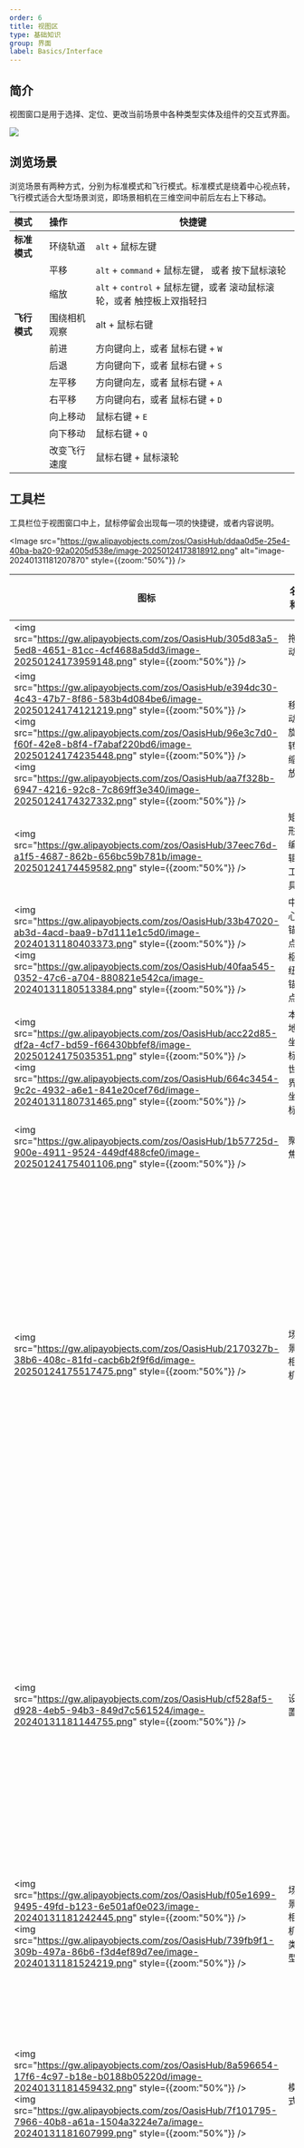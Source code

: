 ```yaml
---
order: 6
title: 视图区
type: 基础知识
group: 界面
label: Basics/Interface
---
```


## 简介

视图窗口是用于选择、定位、更改当前场景中各种类型实体及组件的交互式界面。

<Image src="https://gw.alipayobjects.com/zos/OasisHub/561da75f-74e2-4fb3-842c-fb7e43819cfe/image-20250124173601599.png" />

## 浏览场景

浏览场景有两种方式，分别为标准模式和飞行模式。标准模式是绕着中心视点转，飞行模式适合大型场景浏览，即场景相机在三维空间中前后左右上下移动。

| 模式         | 操作         | 快捷键                                                                 |
| :----------- | :----------- | ---------------------------------------------------------------------- |
| **标准模式** | 环绕轨道     | `alt` + 鼠标左键                                                       |
|              | 平移         | `alt` + `command` + 鼠标左键， 或者 按下鼠标滚轮                       |
|              | 缩放         | `alt` + `control` + 鼠标左键，或者 滚动鼠标滚轮，或者 触控板上双指轻扫 |
| **飞行模式** | 围绕相机观察 | alt + 鼠标右键                                                         |
|              | 前进         | 方向键向上，或者 鼠标右键 + `W`                                        |
|              | 后退         | 方向键向下，或者 鼠标右键 + `S`                                        |
|              | 左平移       | 方向键向左，或者 鼠标右键 + `A`                                        |
|              | 右平移       | 方向键向右，或者 鼠标右键 + `D`                                        |
|              | 向上移动     | 鼠标右键 + `E`                                                         |
|              | 向下移动     | 鼠标右键 + `Q`                                                         |
|              | 改变飞行速度 | 鼠标右键 + 鼠标滚轮                                                    |

## 工具栏

工具栏位于视图窗口中上，鼠标停留会出现每一项的快捷键，或者内容说明。

<Image src="https://gw.alipayobjects.com/zos/OasisHub/ddaa0d5e-25e4-40ba-ba20-92a0205d538e/image-20250124173818912.png" alt="image-20240131181207870" style={{zoom:"50%"}} />

| 图标 | 名称 | 解释 | 快捷键 |
| --- | --- | --- | --- |
| <img src="https://gw.alipayobjects.com/zos/OasisHub/305d83a5-5ed8-4651-81cc-4cf4688a5dd3/image-20250124173959148.png" style={{zoom:"50%"}} /> | 拖动 | 拖动画面 |  |
| <img src="https://gw.alipayobjects.com/zos/OasisHub/e394dc30-4c43-47b7-8f86-583b4d084be6/image-20250124174121219.png" style={{zoom:"50%"}} /><br /><img src="https://gw.alipayobjects.com/zos/OasisHub/96e3c7d0-f60f-42e8-b8f4-f7abaf220bd6/image-20250124174235448.png" style={{zoom:"50%"}} /><br /><img src="https://gw.alipayobjects.com/zos/OasisHub/aa7f328b-6947-4216-92c8-7c869ff3e340/image-20250124174327332.png" style={{zoom:"50%"}} /> | 移动<br />旋转<br />缩放 | 对选中实体进行变换操作 | `W` <br /> `E` <br />`R` |
| <img src="https://gw.alipayobjects.com/zos/OasisHub/37eec76d-a1f5-4687-862b-656bc59b781b/image-20250124174459582.png" style={{zoom:"50%"}} /> | 矩形编辑工具 | 拖拽和缩放精灵、GUI 元素 |  |
| <img src="https://gw.alipayobjects.com/zos/OasisHub/33b47020-ab3d-4acd-baa9-b7d111e1c5d0/image-20240131180403373.png" style={{zoom:"50%"}} /><br /><img src="https://gw.alipayobjects.com/zos/OasisHub/40faa545-0352-47c6-a704-880821e542ca/image-20240131180513384.png" style={{zoom:"50%"}} /> | 中心锚点/枢纽锚点 | 切换选中实体的锚点 |  |
| <img src="https://gw.alipayobjects.com/zos/OasisHub/acc22d85-df2a-4cf7-bd59-f66430bbfef8/image-20250124175035351.png" style={{zoom:"50%"}} /><br /><img src="https://gw.alipayobjects.com/zos/OasisHub/664c3454-9c2c-4932-a6e1-841e20cef76d/image-20240131180731465.png" style={{zoom:"50%"}} /> | 本地坐标/世界坐标 | 切换选中实体的坐标 |  |
| <img src="https://gw.alipayobjects.com/zos/OasisHub/1b57725d-900e-4911-9524-449df488cfe0/image-20250124175401106.png" style={{zoom:"50%"}} /> | 聚焦 | 场景相机聚焦到的选中实体 | `F` |
| <img src="https://gw.alipayobjects.com/zos/OasisHub/2170327b-38b6-408c-81fd-cacb6b2f9f6d/image-20250124175517475.png" style={{zoom:"50%"}} /> | 场景相机 | 场景相机菜单包含用于配置场景相机的选项，主要用来解决搭建场景时，裁剪面太远或者太近导致看不到物体的问题。这些调整不会影响场景中带有相机组件的实体的设置。 |  |
| <img src="https://gw.alipayobjects.com/zos/OasisHub/cf528af5-d928-4eb5-94b3-849d7c561524/image-20240131181144755.png" style={{zoom:"50%"}} /> | 设置 | 设置菜单包含用于调整视图辅助显示的选项，包括网格、辅助图标（与场景中特定组件相关联的图形，包括相机、直射光、点光源、聚光灯）、 辅助线框 |  |
| <img src="https://gw.alipayobjects.com/zos/OasisHub/f05e1699-9495-49fd-b123-6e501af0e023/image-20240131181242445.png" style={{zoom:"50%"}} /><br /><img src="https://gw.alipayobjects.com/zos/OasisHub/739fb9f1-309b-497a-86b6-f3d4ef89d7ee/image-20240131181524219.png" style={{zoom:"50%"}} /> | 场景相机类型 | 切换透视/正交相机 |  |
| <img src="https://gw.alipayobjects.com/zos/OasisHub/8a596654-17f6-4c97-b18e-b0188b05220d/image-20240131181459432.png" style={{zoom:"50%"}} /><br /><img src="https://gw.alipayobjects.com/zos/OasisHub/7f101795-7966-40b8-a61a-1504a3224e7a/image-20240131181607999.png" style={{zoom:"50%"}} /> | 模式 | 方便在 2D/3D 场景模式间进行点击切换。2D 模式下，导航部件、正交/透视切换关闭，导航中的环绕轨道不再生效。 |  |
| <img src="https://gw.alipayobjects.com/zos/OasisHub/1d338399-5da9-4589-a6fa-07e6d2d28f9c/image-20250124175716190.png" style={{zoom:"50%"}} /> | 全屏/复原 | 最大化视图窗口，最小化层级、资产、检查器 |  |
| <img src="https://gw.alipayobjects.com/zos/OasisHub/eabb81ce-57f1-4761-bd32-cb5ae22c952e/image-20250124175804174.png" style={{zoom:"50%"}} /> | 播放 | 播放场景中所有粒子、动画 ||
| <img src="https://gw.alipayobjects.com/zos/OasisHub/18aa192b-0a68-4f18-9b8f-771e01ad429a/image-20250124175846556.png" style={{zoom:"50%"}} /> | 截屏 | 对当前场景进行快照。仅显示场景内用户创建实体，辅助显示的一系列工具，如图标、网格、gizmo 不会被计入其中。进行截屏后，该快照会在首页作为该项目缩略图。 ||

### 辅助元素设置界面

<Image src="https://gw.alipayobjects.com/zos/OasisHub/c3a62155-693d-4f8d-9fb1-79c3da94a4c6/image-20250124180009153.png" style={{zoom:"50%"}} />

| 属性 | 内容 |
| --- | --- |
| 网格（Grid） | 视图中的网格是否显示 |
| 3D 图标（3D Icons） | 辅助图标是否根据组件与摄像机的距离进行缩放 |
| 导航 Gimzo | 用于显示场景相机的当前方向，并且可以通过鼠标操作快速修改视角和投影模式（正交/透视）。打开后会在画面右下角显示。<br /><Image src="https://mdn.alipayobjects.com/huamei_qbugvr/afts/img/A*tooGS4MTpTUAAAAAAAAAAAAADtKFAQ/original" style={{zoom:"50%"}} /> |
| 轮廓显示（Outline） | 选中某个实体时是否显示轮廓，选中的实体轮廓颜色为橙色，子节点轮廓为蓝色 |
| 相机（Camera） | 以锥体显示选中相机组件 |
| 光源（Light） | 显示光源组件 |
| 静态碰撞体（Static Collider） | 显示静态碰撞体形状 |
| 动态碰撞体（Dynamic Collider） | 显示动态碰撞体形状 |
| 发射器形状（Emission Shape） | 显示粒子发射器形状 |

### 场景相机设置界面

<Image src="https://gw.alipayobjects.com/zos/OasisHub/5d0577f7-8402-4a8c-b219-8ec36578bd05/image-20250124180220754.png" style={{zoom:"50%"}} />

| 属性                         | 内容                                                         | 默认值               |
| :--------------------------- | :----------------------------------------------------------- | :------------------- |
| 视角（Fov）                  | 场景相机的视角                                               | 60                   |
| 动态裁剪（Dynamic）          | 相对选中实体和场景相机位置，自动计算场景相机的近裁面和远裁面 | 关闭                 |
| 近裁面（Near Plane）         | 手动调整相对于场景相机的最近点                               | 不勾选动态裁剪后开启 |
| 远裁面（Far Plane）          | 手动调整相对于场景相机的最远点                               | 不勾选动态裁剪后开启 |
| 速度（Speed）                | 飞行模式下相机的移动速度                                     | 10                   |
| 非透明纹理（Opaque Texture） | 场景相机开启非透明纹理                                       | 关闭                 |
| HDR                          | 场景相机开启非透明纹理                                       | 关闭                 |
| 后处理（Post Process）       | 场景相机开启后处理                                           | 开启                 |

## 预览

选中带有相机组件的实体时，会在视图窗口左下角显示该相机的实时预览。帮助用户实时调整相机、场景位置。预览窗口可以拖动、锁定，并且切换不同设备比例的窗口。

<Image src="https://gw.alipayobjects.com/zos/OasisHub/9ed128aa-72f2-4835-a694-3c8aedc8b069/image-20250515105414407.png" alt="image-20250515105414407" style={{zoom:"50%"}} />

| 属性        | 内容                         |
| :---------- | :--------------------------- |
| 1. 拖动     | 自由拖动预览窗口             |
| 2. 定位     | 定位该相机在场景中的位置     |
| 3. 切换比例 | 切换不同设备、不同比例的窗口 |
| 4. 锁定     | 锁定相机预览窗口             |

在层级树中包含相机组件的物体，可以直接同步视图的场景相机的相关属性，方便进行位置和视角的调整。

<Image src="https://gw.alipayobjects.com/zos/OasisHub/8a066115-69e2-4010-92cd-dbcdf663011c/image-20250124180616875.png" style={{zoom:"50%"}} />
